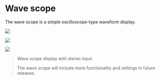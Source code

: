 # Wave scope
The wave scope is a simple oscilloscope-type waveform display.

![](https://media.githubusercontent.com/media/FLUX-SE/doc_images/main/Analyzer/Wavescope/Main2.png)

![](https://media.githubusercontent.com/media/FLUX-SE/doc_images/main/Analyzer/Wavescope/Main3.png)

![](https://media.githubusercontent.com/media/FLUX-SE/doc_images/main/Analyzer/Wavescope/Main1.png)

> Wave scope display with stereo input.

>The wave scope will include more functionality and settings in future releases.


<!-- ALLVERSION-->
